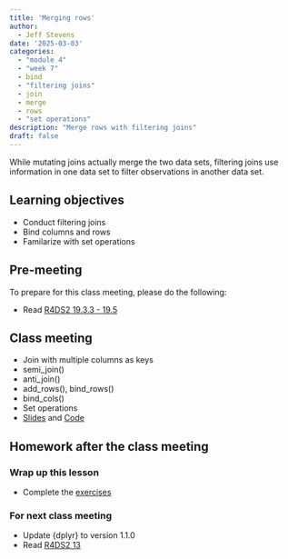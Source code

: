 ```yaml
---
title: 'Merging rows'
author:
  - Jeff Stevens
date: '2025-03-03'
categories: 
  - "module 4"
  - "week 7"
  - bind
  - "filtering joins"
  - join
  - merge
  - rows
  - "set operations"
description: "Merge rows with filtering joins"
draft: false
---
```


While mutating joins actually merge the two data sets, filtering joins use information in one data set to filter observations in another data set.

## Learning objectives

* Conduct filtering joins
* Bind columns and rows
* Familarize with set operations

## Pre-meeting

To prepare for this class meeting, please do the following:

* Read [R4DS2 19.3.3 - 19.5](https://r4ds.hadley.nz/joins.html#filtering-joins){target='_blank'}

## Class meeting

* Join with multiple columns as keys
* semi_join()
* anti_join()
* add_rows(), bind_rows()
* bind_cols()
* Set operations
* [Slides](../../slides/18_mergingrows.qmd){target="_blank"} and [Code](../../code/18_mergingrows.html){target="_blank"}

## Homework after the class meeting
### Wrap up this lesson

* Complete the [exercises](https://its-ianr-shiny.unl.edu/users/jstevens5/dpavir2025/18_mergingrows){target='_blank'}

### For next class meeting

* Update {dplyr} to version 1.1.0
* Read [R4DS2 13](https://r4ds.hadley.nz/numbers.html){target='_blank'}
